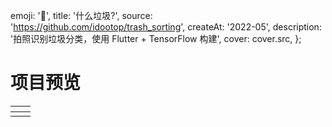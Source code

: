 
  emoji: '🚮',
  title: '什么垃圾?',
  source: 'https://github.com/idootop/trash_sorting',
  createAt: '2022-05',
  description: '拍照识别垃圾分类，使用 Flutter + TensorFlow 构建',
  cover: cover.src,
};

# 项目预览





|  <TableImage src={home.src} alt='应用首页'/>  | <TableImage src={list.src} alt='识别结果'/>   |
| :-------------------------------------------: | --------------------------------------------- |
| <TableImage src={result.src} alt='垃圾分类'/> | <TableImage src={detail.src} alt='分类详情'/> |
